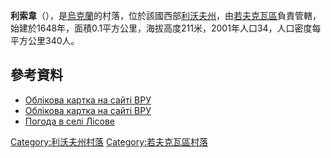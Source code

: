 {{coord|50|8|17|N|24|6|39|E|scale:30000|display=title}}

'''利索韋'''（{{lang-uk|Лісове}}），是[[烏克蘭|烏克蘭]]的村落，位於該國西部[[利沃夫州|利沃夫州]]，由[[若夫克瓦區|若夫克瓦區]]負責管轄，始建於1648年，面積0.1平方公里，海拔高度211米，2001年人口34，人口密度每平方公里340人。

==參考資料==
*[http://w1.c1.rada.gov.ua/pls/z7503/A005?rdat1=09.07.2014&rf7571=19721 Облікова картка на сайті ВРУ] {{Wayback|url=http://w1.c1.rada.gov.ua/pls/z7503/A005?rdat1=09.07.2014&rf7571=19721 |date=20210415081402 }}
* [http://w1.c1.rada.gov.ua/pls/z7503/A005?rdat1=09.07.2014&rf7571=19721 Облікова картка на сайті ВРУ] {{Wayback|url=http://w1.c1.rada.gov.ua/pls/z7503/A005?rdat1=09.07.2014&rf7571=19721 |date=20210415081402 }}
* [http://weather.in.ua/ua/l'vovskaja/13647 Погода в селі Лісове] {{Wayback|url=http://weather.in.ua/ua/l'vovskaja/13647 |date=20111221174143 }}

{{DEFAULTSORT:Лісове}}
[[Category:利沃夫州村落|Category:利沃夫州村落]]
[[Category:若夫克瓦區村落|Category:若夫克瓦區村落]]


{{Lviv-geo-stub}}